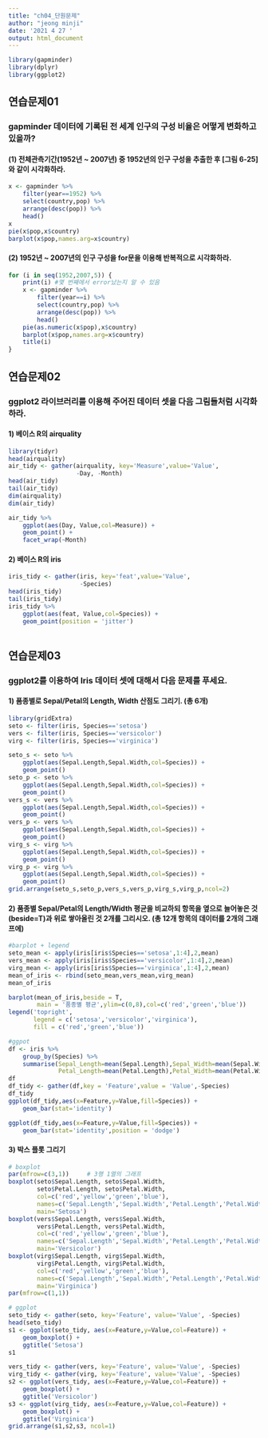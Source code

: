 ```yaml
---
title: "ch04_단원문제"
author: "jeong minji"
date: '2021 4 27 '
output: html_document
---
```


```r
library(gapminder)
library(dplyr)
library(ggplot2)
```

## 연습문제01
### gapminder 데이터에 기록된 전 세계 인구의 구성 비율은 어떻게 변화하고 있을까?
#### (1) 전체관측기간(1952년 ~ 2007년) 중 1952년의 인구 구성을 추출한 후 [그림 6-25]와 같이 시각화하라.
```r
x <- gapminder %>% 
    filter(year==1952) %>%
    select(country,pop) %>%
    arrange(desc(pop)) %>%
    head()
x
pie(x$pop,x$country)    
barplot(x$pop,names.arg=x$country)

```

#### (2) 1952년 ~ 2007년의 인구 구성을 for문을 이용해 반복적으로 시각화하라.
```r
for (i in seq(1952,2007,5)) {
    print(i) #몇 번째에서 error났는지 알 수 있음
    x <- gapminder %>% 
        filter(year==i) %>% 
        select(country,pop) %>% 
        arrange(desc(pop)) %>% 
        head()
    pie(as.numeric(x$pop),x$country)
    barplot(x$pop,names.arg=x$country)
    title(i)
}
```

## 연습문제02
### ggplot2 라이브러리를 이용해 주어진 데이터 셋을 다음 그림들처럼 시각화하라.
#### 1) 베이스 R의 airquality
```r
library(tidyr)
head(airquality)
air_tidy <- gather(airquality, key='Measure',value='Value',
                   -Day, -Month)
head(air_tidy)
tail(air_tidy)
dim(airquality)
dim(air_tidy)

air_tidy %>% 
    ggplot(aes(Day, Value,col=Measure)) +
    geom_point() +
    facet_wrap(~Month)
```

#### 2) 베이스 R의 iris
```r
iris_tidy <- gather(iris, key='feat',value='Value',
                    -Species)
head(iris_tidy)
tail(iris_tidy)
iris_tidy %>%
    ggplot(aes(feat, Value,col=Species)) +
    geom_point(position = 'jitter')
    
```

## 연습문제03
### ggplot2를 이용하여 Iris 데이터 셋에 대해서 다음 문제를 푸세요.
#### 1) 품종별로 Sepal/Petal의 Length, Width 산점도 그리기. (총 6개)
```r
library(gridExtra)
seto <- filter(iris, Species=='setosa')
vers <- filter(iris, Species=='versicolor')
virg <- filter(iris, Species=='virginica')

seto_s <- seto %>% 
    ggplot(aes(Sepal.Length,Sepal.Width,col=Species)) +
    geom_point()
seto_p <- seto %>% 
    ggplot(aes(Sepal.Length,Sepal.Width,col=Species)) +
    geom_point()
vers_s <- vers %>% 
    ggplot(aes(Sepal.Length,Sepal.Width,col=Species)) +
    geom_point()
vers_p <- vers %>% 
    ggplot(aes(Sepal.Length,Sepal.Width,col=Species)) +
    geom_point()
virg_s <- virg %>% 
    ggplot(aes(Sepal.Length,Sepal.Width,col=Species)) +
    geom_point()
virg_p <- virg %>% 
    ggplot(aes(Sepal.Length,Sepal.Width,col=Species)) +
    geom_point()
grid.arrange(seto_s,seto_p,vers_s,vers_p,virg_s,virg_p,ncol=2)
```
#### 2) 품종별 Sepal/Petal의 Length/Width 평균을 비교하되 항목을 옆으로 늘어놓은 것(beside=T)과 위로 쌓아올린 것 2개를 그리시오. (총 12개 항목의 데이터를 2개의 그래프에)

```r
#barplot + legend
seto_mean <- apply(iris[iris$Species=='setosa',1:4],2,mean)
vers_mean <- apply(iris[iris$Species=='versicolor',1:4],2,mean)
virg_mean <- apply(iris[iris$Species=='virginica',1:4],2,mean)
mean_of_iris <- rbind(seto_mean,vers_mean,virg_mean)
mean_of_iris

barplot(mean_of_iris,beside = T,
        main = '품종별 평균',ylim=c(0,8),col=c('red','green','blue'))
legend('topright',
       legend = c('setosa','versicolor','virginica'),
       fill = c('red','green','blue'))

#ggpot
df <- iris %>% 
    group_by(Species) %>% 
    summarise(Sepal_Length=mean(Sepal.Length),Sepal_Width=mean(Sepal.Width),
              Petal_Length=mean(Petal.Length),Petal_Width=mean(Petal.Width))
df
df_tidy <- gather(df,key = 'Feature',value = 'Value',-Species)
df_tidy
ggplot(df_tidy,aes(x=Feature,y=Value,fill=Species)) +
    geom_bar(stat='identity')

ggplot(df_tidy,aes(x=Feature,y=Value,fill=Species)) + 
    geom_bar(stat='identity',position = 'dodge')
```
#### 3) 박스 플롯 그리기

```r
# boxplot
par(mfrow=c(3,1))     # 3행 1열의 그래프
boxplot(seto$Sepal.Length, seto$Sepal.Width,
        seto$Petal.Length, seto$Petal.Width,
        col=c('red','yellow','green','blue'),
        names=c('Sepal.Length','Sepal.Width','Petal.Length','Petal.Width'),
        main='Setosa')
boxplot(vers$Sepal.Length, vers$Sepal.Width,
        vers$Petal.Length, vers$Petal.Width,
        col=c('red','yellow','green','blue'),
        names=c('Sepal.Length','Sepal.Width','Petal.Length','Petal.Width'),
        main='Versicolor')
boxplot(virg$Sepal.Length, virg$Sepal.Width,
        virg$Petal.Length, virg$Petal.Width,
        col=c('red','yellow','green','blue'),
        names=c('Sepal.Length','Sepal.Width','Petal.Length','Petal.Width'),
        main='Virginica')
par(mfrow=c(1,1))

# ggplot
seto_tidy <- gather(seto, key='Feature', value='Value', -Species)
head(seto_tidy)
s1 <- ggplot(seto_tidy, aes(x=Feature,y=Value,col=Feature)) +
    geom_boxplot() +
    ggtitle('Setosa')
s1

vers_tidy <- gather(vers, key='Feature', value='Value', -Species)
virg_tidy <- gather(virg, key='Feature', value='Value', -Species)
s2 <- ggplot(vers_tidy, aes(x=Feature,y=Value,col=Feature)) +
    geom_boxplot() +
    ggtitle('Versicolor')
s3 <- ggplot(virg_tidy, aes(x=Feature,y=Value,col=Feature)) +
    geom_boxplot() +
    ggtitle('Virginica')
grid.arrange(s1,s2,s3, ncol=1)
```


